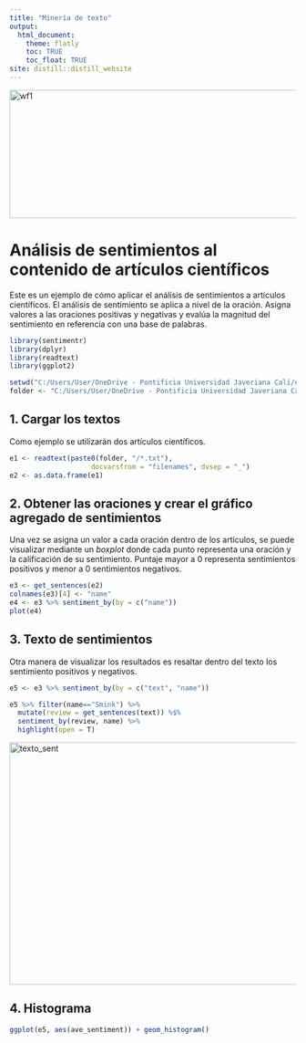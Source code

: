 ```yaml
---
title: "Minería de texto"
output: 
  html_document:
    theme: flatly
    toc: TRUE
    toc_float: TRUE
site: distill::distill_website
---
```


<img src="C:/Users/User/Google Drive/Web_pages/bibliometriar/wf_mineria.png" alt="wf1" title="wf1" width="640" height="225" />

# Análisis de sentimientos al contenido de artículos científicos
Este es un ejemplo de cómo aplicar el análisis de sentimientos a artículos científicos. El análisis de sentimiento se aplica a nivel de la oración. Asigna valores a las oraciones positivas y negativas y evalúa la magnitud del sentimiento en referencia con una base de palabras.
```r
library(sentimentr)
library(dplyr)
library(readtext)
library(ggplot2)

setwd("C:/Users/User/OneDrive - Pontificia Universidad Javeriana Cali/example")
folder <- "C:/Users/User/OneDrive - Pontificia Universidad Javeriana Cali/example"
```

## 1. Cargar los textos
Como ejemplo se utilizarán dos artículos científicos.
```r
e1 <- readtext(paste0(folder, "/*.txt"),
                    docvarsfrom = "filenames", dvsep = "_")
e2 <- as.data.frame(e1)
```

## 2. Obtener las oraciones y crear el gráfico agregado de sentimientos
Una vez se asigna un valor a cada oración dentro de los artículos, se puede visualizar mediante un *boxplot* donde cada punto representa una oración y la calificación de su sentimiento. Puntaje mayor a 0 representa sentimientos positivos y menor a 0 sentimientos negativos.
```r
e3 <- get_sentences(e2)
colnames(e3)[4] <- "name"
e4 <- e3 %>% sentiment_by(by = c("name"))
plot(e4)
```

## 3. Texto de sentimientos
Otra manera de visualizar los resultados es resaltar dentro del texto los sentimiento positivos y negativos.
```r
e5 <- e3 %>% sentiment_by(by = c("text", "name"))

e5 %>% filter(name=="Smink") %>%
  mutate(review = get_sentences(text)) %$%
  sentiment_by(review, name) %>%
  highlight(open = T)
```

<img src="C:/Users/User/Google Drive/Web_pages/bibliometria_r_rev-lit/sent_art_example.png" alt="texto_sent" title="Ejemplo_text_sentimientos" width="640" height="425" />

## 4. Histograma

```r
ggplot(e5, aes(ave_sentiment)) + geom_histogram()
```

